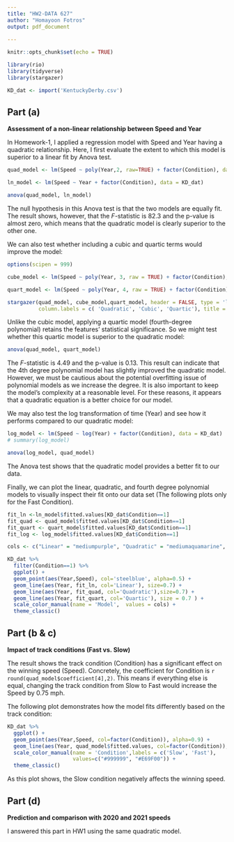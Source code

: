 ---
title: "HW2-DATA 627"
author: "Homayoon Fotros"
output: pdf_document
  
---

```{r setup, include=FALSE}
knitr::opts_chunk$set(echo = TRUE)
```

```{r, message=FALSE, warning=FALSE}
library(rio)
library(tidyverse)
library(stargazer)
```

```{r Loading Data}
KD_dat <- import('KentuckyDerby.csv')
```


## Part (a)
**Assessment of a non-linear relationship between Speed and Year**


In Homework-1, I applied a regression model with Speed and Year having a quadratic relationship. Here, I first evaluate the extent to which this model is superior to a linear fit by Anova test.

```{r Anova Test}

quad_model <- lm(Speed ~ poly(Year,2, raw=TRUE) + factor(Condition), data = KD_dat)

ln_model <- lm(Speed ~ Year + factor(Condition), data = KD_dat)

anova(quad_model, ln_model)

```

The null hypothesis in this Anova test is that the two models are equally fit. The result shows, however, that the *F*-statistic is 82.3 and the p-value is almost zero, which means that the quadratic model is clearly superior to the other one.

We can also test whether including a cubic and quartic terms would improve the model:

```{r Cubic and Quartic Models, results='asis'}
options(scipen = 999)

cube_model <- lm(Speed ~ poly(Year, 3, raw = TRUE) + factor(Condition), data = KD_dat)

quart_model <- lm(Speed ~ poly(Year, 4, raw = TRUE) + factor(Condition), data = KD_dat)

stargazer(quad_model, cube_model,quart_model, header = FALSE, type = 'latex',
          column.labels = c( 'Quadratic', 'Cubic', 'Quartic'), title = 'Regression Results')
```

Unlike the cubic model, applying a quartic model (fourth-degree polynomial) retains the features' statistical significance. So we might test whether this quartic model is superior to the quadratic model:

```{r 4th vs 2nd degree model}
anova(quad_model, quart_model)
```

The *F*-statistic is 4.49 and the p-value is 0.13. This result can indicate that the 4th degree polynomial model has slightly improved the quadratic model. However, we must be cautious about the potential overfitting issue of polynomial models as we increase the degree. It is also important to keep the model's complexity at a reasonable level. For these reasons, it appears that a quadratic equation is a better choice for our model.

We may also test the log transformation of time (Year) and see how it performs compared to our quadratic model:

```{r Log Transformation}
log_model <- lm(Speed ~ log(Year) + factor(Condition), data = KD_dat)
# summary(log_model)

anova(log_model, quad_model)
```

The Anova test shows that the quadratic model provides a better fit to our data.

Finally, we can plot the linear, quadratic, and fourth degree polynomial models to visually inspect their fit onto our data set (The following plots only for the Fast Condition).

```{r}

fit_ln <-ln_model$fitted.values[KD_dat$Condition==1]
fit_quad <- quad_model$fitted.values[KD_dat$Condition==1]
fit_quart <- quart_model$fitted.values[KD_dat$Condition==1]
fit_log <- log_model$fitted.values[KD_dat$Condition==1]

cols <- c("Linear" = "mediumpurple", "Quadratic" = "mediumaquamarine", "Quartic" = "maroon1")

KD_dat %>% 
  filter(Condition==1) %>% 
  ggplot() +
  geom_point(aes(Year,Speed), col='steelblue', alpha=0.5) +
  geom_line(aes(Year, fit_ln, col='Linear'), size=0.7) +
  geom_line(aes(Year, fit_quad, col='Quadratic'),size=0.7) +
  geom_line(aes(Year, fit_quart, col='Quartic'), size = 0.7 ) +
  scale_color_manual(name = 'Model',  values = cols) +
  theme_classic()

```

## Part (b & c)
**Impact of track conditions (Fast vs. Slow)**

The result shows the track condition (Condition) has a significant effect on the winning speed (Speed). Concretely, the coefficient for Condition is `r round(quad_model$coefficient[4],2)`. This means if everything else is equal, changing the track condition from Slow to Fast would increase the Speed by 0.75 mph.

The following plot demonstrates how the model fits differently based on the track condition:

```{r}

KD_dat %>% 
  ggplot() +
  geom_point(aes(Year,Speed, col=factor(Condition)), alpha=0.9) +
  geom_line(aes(Year, quad_model$fitted.values, col=factor(Condition)),size=0.7) +
  scale_color_manual(name = 'Condition',labels = c('Slow', 'Fast'),
                     values=c("#999999", "#E69F00")) +
  theme_classic()
```

As this plot shows, the Slow condition negatively affects the winning speed.

## Part (d)
**Prediction and comparison with 2020 and 2021 speeds**

I answered this part in HW1 using the same quadratic model.

